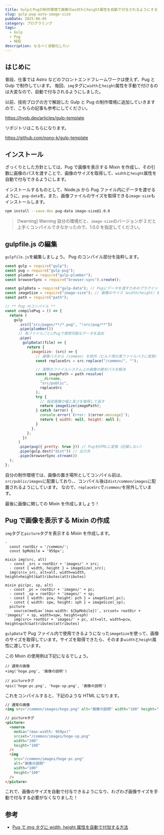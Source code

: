 ```yaml
---
title: GulpとPugの制作環境で画像のwidthとheight属性を自動で付与されるようにする
slug: gulp-pug-auto-image-size
pubDate: 2025-06-05
category: プログラミング
tags:
  - Gulp
  - Pug
  - 時短
description: なるべく自動化したい
---
```


## はじめに

普段、仕事では Astro などのフロントエンドフレームワークは使えず、Pug と Gulp で制作しています。
毎回、`img`タグに`width`と`height`属性を手動で付けるのは大変なので、自動で付与されるようにしました。

以前、技術ブログの方で解説した Gulp と Pug の制作環境に追加していきますので、こちらの記事も参考にしてください。

https://hypb.dev/articles/gulp-template

リポジトリはこちらになります。

https://github.com/nono-k/gulp-template

## インストール

ざっくりとした方針としては、Pug で画像を表示する Mixin を作成し、その引数に画像のパスを渡すことで、画像のサイズを取得して、`width`と`height`属性を自動で付与できるようにします。

インストールするものとして、Node.js から Pug ファイル内にデータを渡せるように、`pug-data`を。また、画像ファイルのサイズを取得できる`image-size`もインストールします。

```bash
npm install --save-dev pug-data image-size@1.0.0
```

> [!warning] Warning
> 自分の環境だと、`image-size`のバージョンが 2 だと上手くコンパイルできなかったので、1.0.0 を指定してください。

## gulpfile.js の編集

`gulpfile.js`を編集しましょう。
Pug のコンパイル部分を抜粋します。

```js title="gulpfile.js"
const gulp = require("gulp");
const pug = require("gulp-pug");
const plumber = require("gulp-plumber");
const browserSync = require("browser-sync").create();

const gulpData = require("gulp-data"); // Pugにデータを渡すためのプラグイン
const imageSize = require("image-size"); // 画像のサイズ（width/height）を取得するライブラリ
const path = require("path");

// ** Pug のコンパイル **
const compilePug = () => {
  return (
    gulp
      .src(["src/pages/**/*.pug", "!src/pug/**"])
      .pipe(plumber())
      // 各ファイルごとにPugで使用可能なデータを追加
      .pipe(
        gulpData((file) => {
          return {
            imageSize: (src) => {
              // 画像パスから /common/ を除外（ビルド用の実ファイルパスに変換）
              const replaceSrc = src.replace("/common/", "");

              // 実際のファイルシステム上の画像の絶対パスを解決
              const imagePath = path.resolve(
                __dirname,
                "src/public",
                replaceSrc
              );
              try {
                // 指定画像の幅と高さを取得して返す
                return imageSize(imagePath);
              } catch (error) {
                console.error(`Error: ${error.message}`);
                return { width: null, height: null };
              }
            },
          };
        })
      )
      .pipe(pug({ pretty: true })) // PugをHTMLに変換（圧縮しない）
      .pipe(gulp.dest("dist")) // 出力先
      .pipe(browserSync.stream())
  );
};
```

自分の制作環境では、画像の置き場所としてコンパイル前は、`src/public/images`に配置しており、、コンパイル後は`dist/common/images`に配置されるようにしています。
なので、`replaceSrc`で`/common/`を除外しています。

最後に画像に関しての Mixin を作成しましょう！

## Pug で画像を表示する Mixin の作成

`img`タグと`picture`タグを表示する Mixin を作成します。

```pug title="mixin.pug"
-
  const rootDir = '/common/';
  const bpMobile = '959px';

mixin img(src, alt)
  - const _src = rootDir + 'images/' + src;
  - const { width, height } = imageSize(_src);
  img(src=_src, alt=alt, width=width, height=height)&attributes(attributes)

mixin pic(pc, sp, alt)
  - const _pc = rootDir + 'images/' + pc;
  - const _sp = rootDir + 'images/' + sp;
  - const { width: pcw, height: pch } = imageSize(_pc);
  - const { width: spw, height: sph } = imageSize(_sp);
  picture
    source(media=`(max-width: ${bpMobile})`, srcset= rootDir + 'images/' + sp, width=spw, height=sph)
    img(src= rootDir + 'images/' + pc, alt=alt, width=pcw, height=pch)&attributes(attributes)
```

`gulpData`で Pug ファイル内で使用できるようになった`imageSize`を使って、画像のサイズを取得しています。サイズを取得できたら、そのまま`width`と`height`属性に渡しています。

この Mixin の使用例は下記になるでしょう。

```pug title="index.pug"
// 通常の画像
+img('hoge.png', '画像の説明')

// pictureタグ
+pic('hoge-pc.png', 'hoge-sp.png', '画像の説明')
```

これをコンパイルすると、下記のような HTML になります。

```html
// 通常の画像
<img src="/common/images/hoge.png" alt="画像の説明" width="100" height="100" />

// pictureタグ
<picture>
  <source
    media="(max-width: 959px)"
    srcset="/common/images/hoge-sp.png"
    width="100"
    height="100"
  />
  <img
    src="/common/images/hoge-pc.png"
    alt="画像の説明"
    width="100"
    height="100"
  />
</picture>
```

これで、画像のサイズを自動で付与できるようになり、わざわざ画像サイズを手動で付与する必要がなくなりました！

## 参考

- [Pug で img タグに width, height 属性を自動で付加する方法](https://zenn.dev/ko_yelie/articles/2d040d2750b751)
